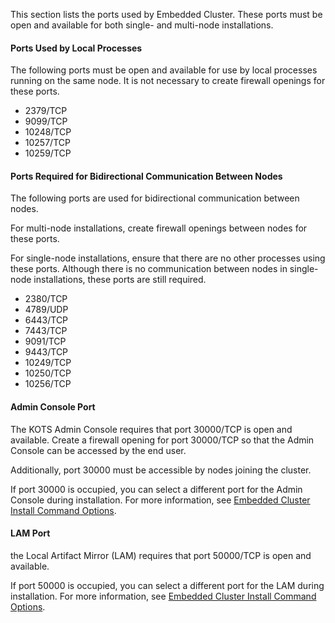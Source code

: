 This section lists the ports used by Embedded Cluster. These ports must be open and available for both single- and multi-node installations.

#### Ports Used by Local Processes

The following ports must be open and available for use by local processes running on the same node. It is not necessary to create firewall openings for these ports.

* 2379/TCP
* 9099/TCP
* 10248/TCP
* 10257/TCP
* 10259/TCP

#### Ports Required for Bidirectional Communication Between Nodes

The following ports are used for bidirectional communication between nodes.

For multi-node installations, create firewall openings between nodes for these ports.

For single-node installations, ensure that there are no other processes using these ports. Although there is no communication between nodes in single-node installations, these ports are still required.

* 2380/TCP
* 4789/UDP
* 6443/TCP
* 7443/TCP
* 9091/TCP
* 9443/TCP
* 10249/TCP
* 10250/TCP
* 10256/TCP

#### Admin Console Port

The KOTS Admin Console requires that port 30000/TCP is open and available. Create a firewall opening for port 30000/TCP so that the Admin Console can be accessed by the end user.

Additionally, port 30000 must be accessible by nodes joining the cluster.

If port 30000 is occupied, you can select a different port for the Admin Console during installation. For more information, see [Embedded Cluster Install Command Options](/reference/embedded-cluster-install).

#### LAM Port

the Local Artifact Mirror (LAM) requires that port 50000/TCP is open and available.

If port 50000 is occupied, you can select a different port for the LAM during installation. For more information, see [Embedded Cluster Install Command Options](/reference/embedded-cluster-install).